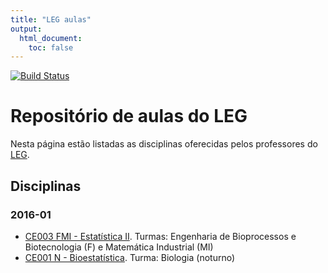 ```yaml
---
title: "LEG aulas"
output:
  html_document:
    toc: false
---
```


[![Build Status](https://travis-ci.org/leg-ufpr/leg-ufpr.github.io.svg)](https://travis-ci.org/leg-ufpr/leg-ufpr.github.io)

<!-- <div class="alert alert-danger" role="alert"> **ATENÇÃO!** As aulas serão no -->
<!-- **Anfieatro 14** do Setor de Ciências Biológicas </div> -->

# Repositório de aulas do LEG

Nesta página estão listadas as disciplinas oferecidas pelos professores
do [LEG][].

## Disciplinas

### 2016-01

- [CE003 FMI - Estatística II][]. Turmas: Engenharia de Bioprocessos e
  Biotecnologia (F) e Matemática Industrial (MI)
- [CE001 N - Bioestatística][]. Turma: Biologia (noturno)


[LEG]: http://www.leg.ufpr.br

[CE003 FMI - Estatística II]: http://cursos.leg.ufpr.br/ce003fmi-2016-01
[CE001 N - Bioestatística]: http://fernandomayer.github.io/ce001n-2016-01
